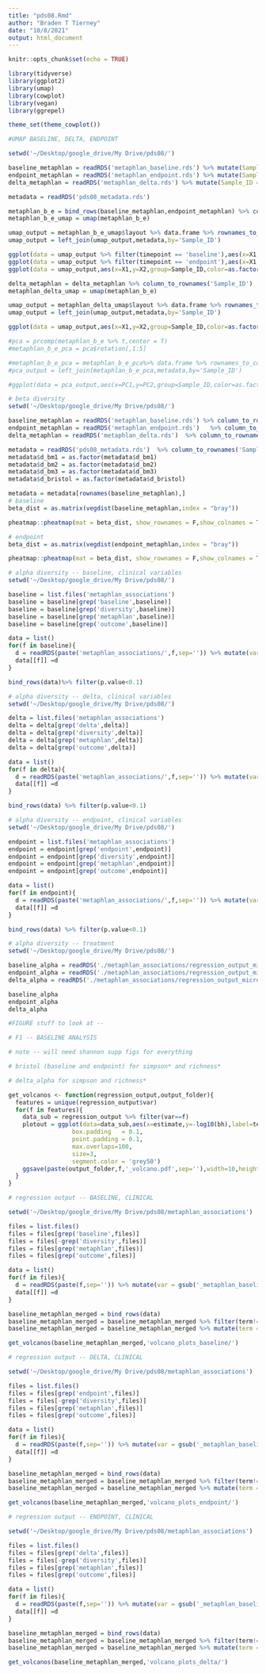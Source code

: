 ```yaml
---
title: "pds08.Rmd"
author: "Braden T Tierney"
date: "10/8/2021"
output: html_document
---
```


```r
knitr::opts_chunk$set(echo = TRUE)
```

```r
library(tidyverse)
library(ggplot2)
library(umap)
library(cowplot)
library(vegan)
library(ggrepel)

theme_set(theme_cowplot())
```

```r
#UMAP BASELINE, DELTA, ENDPOINT

setwd('~/Desktop/google_drive/My Drive/pds08/')

baseline_metaphlan = readRDS('metaphlan_baseline.rds') %>% mutate(Sample_ID = paste(Sample_ID,'_baseline',sep=''))
endpoint_metaphlan = readRDS('metaphlan_endpoint.rds') %>% mutate(Sample_ID = paste(Sample_ID,'_endpoint',sep=''))
delta_metaphlan = readRDS('metaphlan_delta.rds') %>% mutate(Sample_ID = paste(Sample_ID,'_delta',sep=''))

metadata = readRDS('pds08_metadata.rds')

metaphlan_b_e = bind_rows(baseline_metaphlan,endpoint_metaphlan) %>% column_to_rownames('Sample_ID') 
metaphlan_b_e_umap = umap(metaphlan_b_e)

umap_output = metaphlan_b_e_umap$layout %>% data.frame %>% rownames_to_column('key') %>% as.tibble %>% mutate(Sample_ID = strsplit(key,'_') %>% map_chr(1),timepoint = strsplit(key,'_') %>% map_chr(2))
umap_output = left_join(umap_output,metadata,by='Sample_ID')

ggplot(data = umap_output %>% filter(timepoint == 'baseline'),aes(x=X1,y=X2,group=Sample_ID,color=as.factor(d_bm3))) + geom_point(size=3,aes(shape=timepoint)) + geom_line(color='grey') 
ggplot(data = umap_output %>% filter(timepoint == 'endpoint'),aes(x=X1,y=X2,group=Sample_ID,color=as.factor(d_bm3))) + geom_point(size=3,aes(shape=timepoint)) + geom_line(color='grey') 
ggplot(data = umap_output,aes(x=X1,y=X2,group=Sample_ID,color=as.factor(d_bm3))) + geom_point(size=3,aes(shape=timepoint)) + geom_line(color='grey') 

delta_metaphlan = delta_metaphlan %>% column_to_rownames('Sample_ID') 
metaphlan_delta_umap = umap(metaphlan_b_e)

umap_output = metaphlan_delta_umap$layout %>% data.frame %>% rownames_to_column('key') %>% as.tibble %>% mutate(Sample_ID = strsplit(key,'_') %>% map_chr(1),timepoint = strsplit(key,'_') %>% map_chr(2))
umap_output = left_join(umap_output,metadata,by='Sample_ID')

ggplot(data = umap_output,aes(x=X1,y=X2,group=Sample_ID,color=as.factor(d_bm3))) + geom_point(size=3,aes(shape=rx))

#pca = prcomp(metaphlan_b_e %>% t,center = T)
#metaphlan_b_e_pca = pca$rotation[,1:5]

#metaphlan_b_e_pca = metaphlan_b_e_pca%>% data.frame %>% rownames_to_column('key') %>% as.tibble %>% mutate(Sample_ID = strsplit(key,'_') %>% map_chr(1),timepoint = strsplit(key,'_') %>% map_chr(2))
#pca_output = left_join(metaphlan_b_e_pca,metadata,by='Sample_ID')

#ggplot(data = pca_output,aes(x=PC1,y=PC2,group=Sample_ID,color=as.factor(rx))) + geom_point(aes(shape=timepoint)) + geom_line(color='grey')

```

```r
# beta diversity 
setwd('~/Desktop/google_drive/My Drive/pds08/')

baseline_metaphlan = readRDS('metaphlan_baseline.rds') %>% column_to_rownames('Sample_ID') 
endpoint_metaphlan = readRDS('metaphlan_endpoint.rds')   %>% column_to_rownames('Sample_ID') 
delta_metaphlan = readRDS('metaphlan_delta.rds')  %>% column_to_rownames('Sample_ID') 

metadata = readRDS('pds08_metadata.rds')  %>% column_to_rownames('Sample_ID') 
metadata$d_bm1 = as.factor(metadata$d_bm1)
metadata$d_bm2 = as.factor(metadata$d_bm2)
metadata$d_bm3 = as.factor(metadata$d_bm3)
metadata$d_bristol = as.factor(metadata$d_bristol)

metadata = metadata[rownames(baseline_metaphlan),]
# baseline
beta_dist = as.matrix(vegdist(baseline_metaphlan,index = "bray"))

pheatmap::pheatmap(mat = beta_dist, show_rownames = F,show_colnames = T,cluster_rows=T,cluster_cols =T,annotation_row = metadata %>% select(b_bristol,b_pain,b_bm_weekly))

# endpoint
beta_dist = as.matrix(vegdist(endpoint_metaphlan,index = "bray"))

pheatmap::pheatmap(mat = beta_dist, show_rownames = F,show_colnames = T,cluster_rows=T,cluster_cols =T,annotation_row = metadata %>% select(d_bm1,d_bm2,d_bm3,rx))
```

```r
# alpha diversity -- baseline, clinical variables
setwd('~/Desktop/google_drive/My Drive/pds08/')

baseline = list.files('metaphlan_associations')
baseline = baseline[grep('baseline',baseline)]
baseline = baseline[grep('diversity',baseline)]
baseline = baseline[grep('metaphlan',baseline)]
baseline = baseline[grep('outcome',baseline)]

data = list()
for(f in baseline){
  d = readRDS(paste('metaphlan_associations/',f,sep='')) %>% mutate(var = gsub('_metaphlan_baseline_diversity.rds','',gsub('regression_output_outcome_microbe_','',f)))
  data[[f]] =d
}

bind_rows(data)%>% filter(p.value<0.1)
```

```r
# alpha diversity -- delta, clinical variables
setwd('~/Desktop/google_drive/My Drive/pds08/')

delta = list.files('metaphlan_associations')
delta = delta[grep('delta',delta)]
delta = delta[grep('diversity',delta)]
delta = delta[grep('metaphlan',delta)]
delta = delta[grep('outcome',delta)]

data = list()
for(f in delta){
  d = readRDS(paste('metaphlan_associations/',f,sep='')) %>% mutate(var = gsub('_metaphlan_delta_diversity.rds','',gsub('regression_output_outcome_microbe_','',f)))
  data[[f]] =d
}

bind_rows(data) %>% filter(p.value<0.1)
```

```r
# alpha diversity -- endpoint, clinical variables
setwd('~/Desktop/google_drive/My Drive/pds08/')

endpoint = list.files('metaphlan_associations')
endpoint = endpoint[grep('endpoint',endpoint)]
endpoint = endpoint[grep('diversity',endpoint)]
endpoint = endpoint[grep('metaphlan',endpoint)]
endpoint = endpoint[grep('outcome',endpoint)]

data = list()
for(f in endpoint){
  d = readRDS(paste('metaphlan_associations/',f,sep='')) %>% mutate(var = gsub('_metaphlan_endpoint_diversity.rds','',gsub('regression_output_outcome_microbe_','',f)))
  data[[f]] =d
}

bind_rows(data) %>% filter(p.value<0.1)
```

```r
# alpha diversity -- treatment
setwd('~/Desktop/google_drive/My Drive/pds08/')

baseline_alpha = readRDS('./metaphlan_associations/regression_output_microbe_treatment_metaphlan_baseline_diversity.rds') %>% mutate()
endpoint_alpha = readRDS('./metaphlan_associations/regression_output_microbe_treatment_metaphlan_endpoint_diversity.rds') %>% mutate()
delta_alpha = readRDS('./metaphlan_associations/regression_output_microbe_treatment_metaphlan_delta_diversity.rds') %>% mutate()

baseline_alpha
endpoint_alpha
delta_alpha
```
```r
#FIGURE stuff to look at --

# F1 -- BASELINE ANALYSIS

# note -- will need shannon supp figs for everything

# bristol (baseline and endpoint) for simpson* and richness*

# delta_alpha for simpson and richness*


```

```r
get_volcanos <- function(regression_output,output_folder){
  features = unique(regression_output$var)
  for(f in features){
    data_sub = regression_output %>% filter(var==f)
    plotout = ggplot(data=data_sub,aes(x=estimate,y=-log10(bh),label=term))+geom_point()+geom_hline(yintercept = -log10(0.05),linetype='dashed') + ggtitle(f) + ylab('-log10(qval)') +ggtitle('') + xlim(-5,5) + ylim(0,11) + geom_label_repel(data = data_sub %>% arrange(bh) %>% filter(bh<0.05) %>% head(10),aes(label = term),
                  box.padding   = 0.1, 
                  point.padding = 0.1,
                  max.overlaps=100,
                  size=3,
                  segment.color = 'grey50')
    ggsave(paste(output_folder,f,'_volcano.pdf',sep=''),width=10,height=10)
  }
}
```

```r
# regression output -- BASELINE, CLINICAL

setwd('~/Desktop/google_drive/My Drive/pds08/metaphlan_associations')

files = list.files()
files = files[grep('baseline',files)]
files = files[-grep('diversity',files)]
files = files[grep('metaphlan',files)]
files = files[grep('outcome',files)]

data = list()
for(f in files){
  d = readRDS(paste(f,sep='')) %>% mutate(var = gsub('_metaphlan_baseline.rds','',gsub('regression_output_outcome_microbe_','',f)))
  data[[f]] =d
}

baseline_metaphlan_merged = bind_rows(data)
baseline_metaphlan_merged = baseline_metaphlan_merged %>% filter(term!='k__Bacteria')
baseline_metaphlan_merged = baseline_metaphlan_merged %>% mutate(term = gsub("^.*\\|", "", term))

get_volcanos(baseline_metaphlan_merged,'volcano_plots_baseline/')

```


```r
# regression output -- DELTA, CLINICAL

setwd('~/Desktop/google_drive/My Drive/pds08/metaphlan_associations')

files = list.files()
files = files[grep('endpoint',files)]
files = files[-grep('diversity',files)]
files = files[grep('metaphlan',files)]
files = files[grep('outcome',files)]

data = list()
for(f in files){
  d = readRDS(paste(f,sep='')) %>% mutate(var = gsub('_metaphlan_baseline.rds','',gsub('regression_output_outcome_microbe_','',f)))
  data[[f]] =d
}

baseline_metaphlan_merged = bind_rows(data)
baseline_metaphlan_merged = baseline_metaphlan_merged %>% filter(term!='k__Bacteria')
baseline_metaphlan_merged = baseline_metaphlan_merged %>% mutate(term = gsub("^.*\\|", "", term))

get_volcanos(baseline_metaphlan_merged,'volcano_plots_endpoint/')

```

```r
# regression output -- ENDPOINT, CLINICAL

setwd('~/Desktop/google_drive/My Drive/pds08/metaphlan_associations')

files = list.files()
files = files[grep('delta',files)]
files = files[-grep('diversity',files)]
files = files[grep('metaphlan',files)]
files = files[grep('outcome',files)]

data = list()
for(f in files){
  d = readRDS(paste(f,sep='')) %>% mutate(var = gsub('_metaphlan_baseline.rds','',gsub('regression_output_outcome_microbe_','',f)))
  data[[f]] =d
}

baseline_metaphlan_merged = bind_rows(data)
baseline_metaphlan_merged = baseline_metaphlan_merged %>% filter(term!='k__Bacteria')
baseline_metaphlan_merged = baseline_metaphlan_merged %>% mutate(term = gsub("^.*\\|", "", term))

get_volcanos(baseline_metaphlan_merged,'volcano_plots_delta/')

```